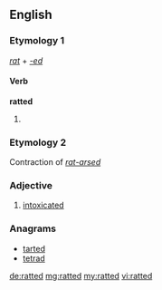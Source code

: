 ==English==

===Etymology 1===
''[[rat#Verb|rat]]'' + ''[[-ed]]''

====Verb====
'''ratted'''

# {{en-past of|rat}}

===Etymology 2===
Contraction of ''[[rat-arsed]]''

===Adjective===
{{en-adj}}

# {{context|British|slang}} [[intoxicated]]

===Anagrams===
* [[tarted#English|tarted]]
* [[tetrad#English|tetrad]]

[[de:ratted]]
[[mg:ratted]]
[[my:ratted]]
[[vi:ratted]]